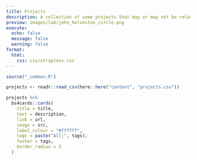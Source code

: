 ```yaml
---
title: Projects
description: A collection of some projects that may or may not be related to my research.
preview: images/lab/john_helveston_circle.png
execute: 
  echo: false
  message: false
  warning: false
format:
  html: 
    css: css/strapless.css
---
```


```r
source("_common.R")

projects <- readr::read_csv(here::here("content", "projects.csv"))

projects %>% 
  bs4cards::cards(
    title = title,
    text = description,
    link = url,
    image = src,
    label_colour = "#ffffff",
    tags = paste("All;", tags),
    footer = tags,
    border_radius = 5
  )
```
